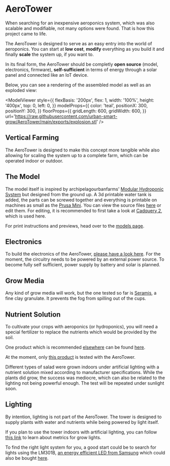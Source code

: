 
<Head>
  <title>AeroTower</title>
</Head>

# AeroTower

When searching for an inexpensive aeroponics system, which was also scalable and modifiable, not many options were found. That is how this project came to life.

The AeroTower is designed to serve as an easy entry into the world of aeroponics. You can start at **low cost**, **modify** everything as you build it and finally **scale** the system up, if you want to.

In its final form, the AeroTower should be completly **open source** (model, electronics, firmware), **self-sufficient** in terms of energy through a solar panel and connected like an IoT device.

Below, you can see a rendering of the assembled model as well as an exploded view:

<div style={{display: 'flex', flexWrap: 'wrap'}}>
  <ModelViewer
    style={{
      flexBasis: '200px',
      flex: 1,
      width: '100%',
      height: '400px',
      top: 0,
      left: 0,
    }}
    url='https://raw.githubusercontent.com/urban-smart-grow/AeroTower/main/exports/assembly.stl'
  />

  <ModelViewer
    style={{
      flexBasis: '200px',
      flex: 1,
      width: '100%',
      height: '400px',
      top: 0,
      left: 0,
    }}
    modelProps={{
      color: 'teal',
      positionX: 300,
      positionY: 300,
    }}
    floorProps={{
      gridLength: 600,
      gridWidth: 600,
    }}
    url='https://raw.githubusercontent.com/urban-smart-grow/AeroTower/main/exports/explosion.stl'
  />
</div>

## Vertical Farming

<VerticalFarming />

The AeroTower is designed to make this concept more tangible while also allowing for scaling the system up to a complete farm, which can be operated indoor or outdoor.

## The Model

The model itself is inspired by archipelagourbanfarms' [Modular Hydroponic System](https://www.thingiverse.com/thing:2403922) but designed from the ground up. A 3d printable water tank is added, the parts can be screwed together and everything is printable on machines as small as the [Prusa Mini](https://www.prusa3d.com/category/original-prusa-mini/). You can view the source files [here](https://github.com/urban-smart-grow/AeroTower/tree/master/src) or edit them. For editing, it is recommended to first take a look at [Cadquery 2](https://cadquery.readthedocs.io/en/latest/index.html), which is used here.

For print instructions and previews, head over to the [models page](./aerotower/models).

## Electronics

To build the electronics of the AeroTower, [please have a look here](aerotower/electronics).
For the moment, the circuitry needs to be powered by an external power source. To become fully self sufficient, power supply by battery and solar is planned.

## Grow Media

Any kind of grow media will work, but the one tested so far is [Seramis](https://www.seramis.com/), a fine clay granulate.
It prevents the fog from spilling out of the cups.

## Nutrient Solution

To cultivate your crops with aeroponics (or hydroponics), you will need a special fertilizer to replace the nutrients which would be provided by the soil.

One product which is recommended [elsewhere](https://www.nosoilsolutions.com/mix-three-part-nutrient-solution) can be found [here](https://www.amazon.com/General-Hydroponics-Flora-Bloom-Fertilizer/dp/B01I4U0M32).

At the moment, only [this product](https://bionovanutrients.com/Bionova-Aero-Supermix/50041Z) is tested with the AeroTower.

Different types of salad were grown indoors under artificial lighting with a nutrient solution mixed according to manufacturer specifications.
While the plants did grow, the success was mediocre, which can also be related to the lighting not being powerful enough.
The test will be repeated under sunlight soon.

## Lighting

By intention, lighting is not part of the AeroTower. The tower is designed to supply plants with water and nutrients while being powered by light itself.

If you plan to use the tower indoors with artificial lighting, you can follow [this link](https://lightsciencetech.com/what-are-par-ppf-and-ppfd-and-why-should-you-care/) to learn about metrics for grow lights.

To find the right light system for you, a good start could be to search for lights using the LM301B, [an energy efficient LED from Samsung](https://hackaday.com/2022/10/31/a-single-watt-hydroponic-lighting-system/) which could also be bought [here](https://www.led-tech.de/de/21x-Samsung-LM301B-Streifenplatine-3500k).
